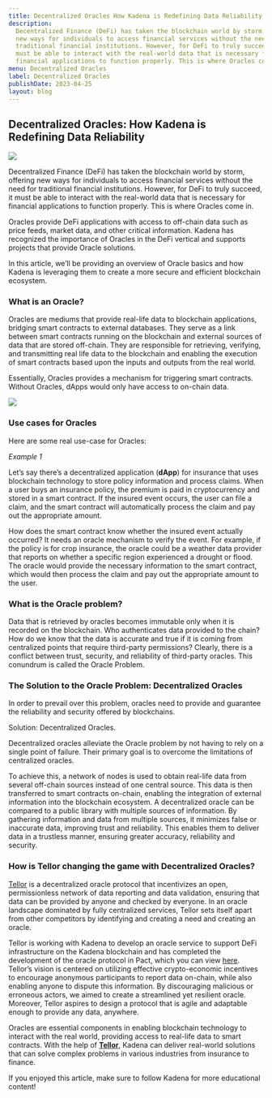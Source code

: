 ```yaml
---
title: Decentralized Oracles How Kadena is Redefining Data Reliability
description:
  Decentralized Finance (DeFi) has taken the blockchain world by storm, offering
  new ways for individuals to access financial services without the need for
  traditional financial institutions. However, for DeFi to truly succeed, it
  must be able to interact with the real-world data that is necessary for
  financial applications to function properly. This is where Oracles come in.
menu: Decentralized Oracles
label: Decentralized Oracles
publishDate: 2023-04-25
layout: blog
---
```


## Decentralized Oracles: How Kadena is Redefining Data Reliability

![](/assets/blog/1_xwHa6WkMdrc7q43KhHDdJQ.webp)

Decentralized Finance (DeFi) has taken the blockchain world by storm, offering
new ways for individuals to access financial services without the need for
traditional financial institutions. However, for DeFi to truly succeed, it must
be able to interact with the real-world data that is necessary for financial
applications to function properly. This is where Oracles come in.

Oracles provide DeFi applications with access to off-chain data such as price
feeds, market data, and other critical information. Kadena has recognized the
importance of Oracles in the DeFi vertical and supports projects that provide
Oracle solutions.

In this article, we’ll be providing an overview of Oracle basics and how Kadena
is leveraging them to create a more secure and efficient blockchain ecosystem.

### What is an Oracle?

Oracles are mediums that provide real-life data to blockchain applications,
bridging smart contracts to external databases. They serve as a link between
smart contracts running on the blockchain and external sources of data that are
stored off-chain. They are responsible for retrieving, verifying, and
transmitting real life data to the blockchain and enabling the execution of
smart contracts based upon the inputs and outputs from the real world.

Essentially, Oracles provides a mechanism for triggering smart contracts.
Without Oracles, dApps would only have access to on-chain data.

![](/assets/blog/1_O7eQglmM-l55E50xTneO_A.webp)

### Use cases for Oracles

Here are some real use-case for Oracles:

_Example 1_

Let’s say there’s a decentralized application (**dApp**) for insurance that uses
blockchain technology to store policy information and process claims. When a
user buys an insurance policy, the premium is paid in cryptocurrency and stored
in a smart contract. If the insured event occurs, the user can file a claim, and
the smart contract will automatically process the claim and pay out the
appropriate amount.

How does the smart contract know whether the insured event actually occurred? It
needs an oracle mechanism to verify the event. For example, if the policy is for
crop insurance, the oracle could be a weather data provider that reports on
whether a specific region experienced a drought or flood. The oracle would
provide the necessary information to the smart contract, which would then
process the claim and pay out the appropriate amount to the user.

### What is the Oracle problem?

Data that is retrieved by oracles becomes immutable only when it is recorded on
the blockchain. Who authenticates data provided to the chain? How do we know
that the data is accurate and true if it is coming from centralized points that
require third-party permissions? Clearly, there is a conflict between trust,
security, and reliability of third-party oracles. This conundrum is called the
Oracle Problem.

### The Solution to the Oracle Problem: Decentralized Oracles

In order to prevail over this problem, oracles need to provide and guarantee the
reliability and security offered by blockchains.

Solution: Decentralized Oracles.

Decentralized oracles alleviate the Oracle problem by not having to rely on a
single point of failure. Their primary goal is to overcome the limitations of
centralized oracles.

To achieve this, a network of nodes is used to obtain real-life data from
several off-chain sources instead of one central source. This data is then
transferred to smart contracts on-chain, enabling the integration of external
information into the blockchain ecosystem. A decentralized oracle can be
compared to a public library with multiple sources of information. By gathering
information and data from multiple sources, it minimizes false or inaccurate
data, improving trust and reliability. This enables them to deliver data in a
trustless manner, ensuring greater accuracy, reliability and security.

### How is Tellor changing the game with Decentralized Oracles?

[Tellor](https://tellor.io/) is a decentralized oracle protocol that
incentivizes an open, permissionless network of data reporting and data
validation, ensuring that data can be provided by anyone and checked by
everyone. In an oracle landscape dominated by fully centralized services, Tellor
sets itself apart from other competitors by identifying and creating a need and
creating an oracle.

Tellor is working with Kadena to develop an oracle service to support DeFi
infrastructure on the Kadena blockchain and has completed the development of the
oracle protocol in Pact, which you can view
[here](https://github.com/tellor-io/Tellorflex-kadena). Tellor’s vision is
centered on utilizing effective crypto-economic incentives to encourage
anonymous participants to report data on-chain, while also enabling anyone to
dispute this information. By discouraging malicious or erroneous actors, we
aimed to create a streamlined yet resilient oracle. Moreover, Tellor aspires to
design a protocol that is agile and adaptable enough to provide any data,
anywhere.

Oracles are essential components in enabling blockchain technology to interact
with the real world, providing access to real-life data to smart contracts. With
the help of
**[Tellor](https://medium.com/kadena-io/project-spotlight-tellor-b49d26a95f02)**,
Kadena can deliver real-world solutions that can solve complex problems in
various industries from insurance to finance.

If you enjoyed this article, make sure to follow Kadena for more educational
content!

